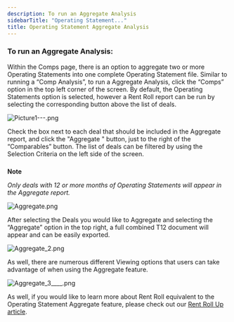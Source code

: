```yaml
---
description: To run an Aggregate Analysis
sidebarTitle: "Operating Statement..."
title: Operating Statement Aggregate Analysis
---
```


### **To run an Aggregate Analysis:**


Within the Comps page, there is an option to aggregate two or more Operating Statements into one complete Operating Statement file. Similar to running a “Comp Analysis”, to run a Aggregate Analysis, click the “Comps” option in the top left corner of the screen. By default, the Operating Statements option is selected, however a Rent Roll report can be run by selecting the corresponding button above the list of deals.


<Frame caption="Table displaying all deals with details like Deal Name, ID, Status, Market, Units, and Bid Due Date.">
  <img src="/images/rediq/fa6bdd2a2a37f2268a17e60383f471c12f7e9dfe.png" alt="Picture1---.png" />
</Frame>


Check the box next to each deal that should be included in the Aggregate report, and click the "Aggregate " button, just to the right of the “Comparables” button. The list of deals can be filtered by using the Selection Criteria on the left side of the screen.



##### 
**Note**


*Only deals with 12 or more months of Operating Statements will appear in the Aggregate report.*

<Frame caption="Table displaying selected deals with details like name, status, market, and building type.">
  <img src="/images/rediq/cf0388983a145d28fc2a5ce85f890708c1f960ff.png" alt="Aggregate.png" />
</Frame>


After selecting the Deals you would like to Aggregate and selecting the “Aggregate” option in the top right, a full combined T12 document will appear and can be easily exported.


<Frame caption="Monthly operating statement aggregate analysis with effective gross revenue and expenses.">
  <img src="/images/rediq/57ed1d21b4cda1feee04deaf830b4c1b6ab22c87.png" alt="Aggregate_2.png" />
</Frame>


As well, there are numerous different Viewing options that users can take advantage of when using the Aggregate feature.


<Frame caption="Dropdown menu for selecting view options in Operating Statement Aggregate analysis.">
  <img src="/images/rediq/47933e281838543b5fc4091a372b2135f2700e90.png" alt="Aggregate_3____.png" />
</Frame>


As well, if you would like to learn more about Rent Roll equivalent to the Operating Statement Aggregate feature, please check out our [Rent Roll Up article](../rent-rolls/rent-roll-up.mdx).